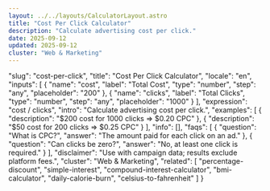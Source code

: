 ```yaml
---
layout: ../../layouts/CalculatorLayout.astro
title: "Cost Per Click Calculator"
description: "Calculate advertising cost per click."
date: 2025-09-12
updated: 2025-09-12
cluster: "Web & Marketing"
---
```


  "slug": "cost-per-click",
  "title": "Cost Per Click Calculator",
  "locale": "en",
  "inputs": [
    {
      "name": "cost",
      "label": "Total Cost",
      "type": "number",
      "step": "any",
      "placeholder": "200"
    },
    {
      "name": "clicks",
      "label": "Total Clicks",
      "type": "number",
      "step": "any",
      "placeholder": "1000"
    }
  ],
  "expression": "cost / clicks",
  "intro": "Calculate advertising cost per click.",
  "examples": [
    {
      "description": "$200 cost for 1000 clicks ⇒ $0.20 CPC"
    },
    {
      "description": "$50 cost for 200 clicks ⇒ $0.25 CPC"
    }
  ],
  "info": [],
  "faqs": [
    {
      "question": "What is CPC?",
      "answer": "The amount paid for each click on an ad."
    },
    {
      "question": "Can clicks be zero?",
      "answer": "No, at least one click is required."
    }
  ],
  "disclaimer": "Use with campaign data; results exclude platform fees.",
  "cluster": "Web & Marketing",
  "related": [
    "percentage-discount",
    "simple-interest",
    "compound-interest-calculator",
    "bmi-calculator",
    "daily-calorie-burn",
    "celsius-to-fahrenheit"
  ]
}

<Calculator schema={schema} />
